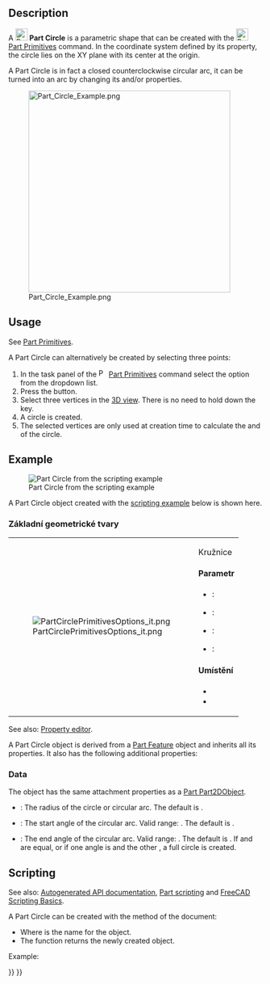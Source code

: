 <languages/>

{{Docnav
|[[Part_Spiral|Spiral]]
|[[Part_Ellipse|Ellipse]]
|[[Part_Workbench|Part]]
|IconL=Part_Spiral.svg
|IconR=Part_Ellipse.svg
|IconC=Workbench_Part.svg
}}

<div class="mw-translate-fuzzy">
{{GuiCommand/cs|Name=Part_Circle|Name/cs=Díl Kružnice|MenuLocation=Díl → [[Part_CreatePrimitives/cs|Vytváření zákl.geom.tvarů]] → Kružnice|Workbenches=[[Part_Workbench/cs|Díl]],  [[OpenSCAD_Workbench/cs|OpenSCAD]]|SeeAlso=..}}
</div>

== Description ==

A [[Image:Part_Circle.svg|24px]] '''Part Circle''' is a parametric shape that can be created with the [[Image:Part_Primitives.svg|24px]] [[Part_Primitives|Part Primitives]] command. In the coordinate system defined by its {{PropertyData|Placement}} property, the circle lies on the XY plane with its center at the origin.

A Part Circle is in fact a closed counterclockwise circular arc, it can be turned into an arc by changing its {{PropertyData|Angle1}} and/or {{PropertyData|Angle2}} properties.

[[Image:Part_Circle_Example.png|400px]]

==Usage==

See [[Part_Primitives#Usage|Part Primitives]].

A Part Circle can alternatively be created by selecting three points:
# In the task panel of the [[Image:Part_Primitives.svg|16px]] [[Part_Primitives|Part Primitives]] command select the {{MenuCommand|[[Image:Part_Circle.svg|16px]] Circle}} option from the dropdown list.
# Press the {{Button|From three points}} button.
# Select three vertices in the [[3D_view|3D view]]. There is no need to hold down the {{KEY|Ctrl}} key.
# A circle is created.
# The selected vertices are only used at creation time to calculate the {{PropertyData|Radius}} and {{PropertyData|Placement}} of the circle.

== Example ==

[[Image:Part_Circle_Scripting_Example.png|thumb|Part Circle from the scripting example]]

A Part Circle object created with the [[#Scripting|scripting example]] below is shown here.

<span id="Properties"></span>
<div class="mw-translate-fuzzy">
===Základní geometrické tvary===
{|
|[[File:PartCirclePrimitivesOptions_it.png]]
|
Kružnice
====Parametr====
* {{Parameter|Poloměr}}:
* {{Parameter|Úhel 1}}:
* {{Parameter|Úhel 2}}:
* {{Parameter|Ze tří bodů}}:
====Umístění====
* 
* 
|}
</div>

See also: [[Property_editor|Property editor]].

A Part Circle object is derived from a [[Part_Feature|Part Feature]] object and inherits all its properties. It also has the following additional properties:

=== Data ===

{{TitleProperty|Attachment}}

The object has the same attachment properties as a [[Part_Part2DObject#Data|Part Part2DObject]].

{{TitleProperty|Base}}

* {{PropertyData|Radius|Length}}: The radius of the circle or circular arc. The default is {{Value|2mm}}.
* {{PropertyData|Angle1|Angle}}: The start angle of the circular arc. Valid range: {{Value|0° &lt; value &lt;&#61; 360°}}. The default is {{Value|0°}}.
* {{PropertyData|Angle2|Angle}}: The end angle of the circular arc. Valid range: {{Value|0° &lt; value &lt;&#61; 360°}}. The default is {{Value|360°}}. If {{PropertyData|Angle1}} and {{PropertyData|Angle2}} are equal, or if one angle is {{Value|0°}} and the other {{Value|360°}}, a full circle is created.

== Scripting ==

See also: [https://freecad.github.io/SourceDoc/ Autogenerated API documentation], [[Part_scripting|Part scripting]] and [[FreeCAD_Scripting_Basics|FreeCAD Scripting Basics]].

A Part Circle can be created with the {{Incode|addObject()}} method of the document:

{{Code|code=
circle = FreeCAD.ActiveDocument.addObject("Part::Circle", "myCircle")
}}

* Where {{Incode|"myCircle"}} is the name for the object.
* The function returns the newly created object.

Example:

{{Code|code=
import FreeCAD as App

doc = App.activeDocument()

circle = doc.addObject("Part::Circle", "myCircle")
circle.Radius = 10
circle.Angle1 = 45
circle.Angle2 = 225
circle.Placement = App.Placement(App.Vector(1, 2, 3), App.Rotation(30, 45, 10))

doc.recompute()
}}


{{Docnav
|[[Part_Spiral|Spiral]]
|[[Part_Ellipse|Ellipse]]
|[[Part_Workbench|Part]]
|IconL=Part_Spiral.svg
|IconR=Part_Ellipse.svg
|IconC=Workbench_Part.svg
}}

{{Part_Tools_navi{{#translation:}}}}
{{Userdocnavi{{#translation:}}}}